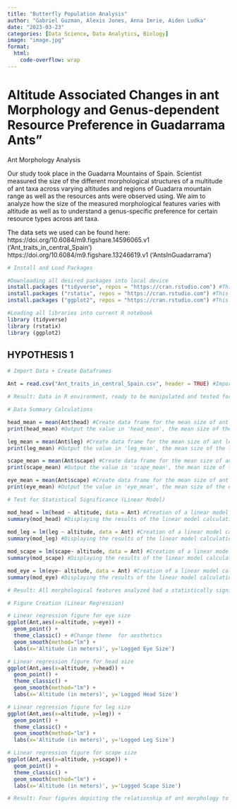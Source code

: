 ```yaml
---
title: "Butterfly Population Analysis"
author: "Gabriel Guzman, Alexis Jones, Anna Imrie, Aiden Ludka"
date: "2023-03-23"
categories: [Data Science, Data Analytics, Biology]
image: "image.jpg"
format:
  html:
    code-overflow: wrap
---
```


# Altitude Associated Changes in ant Morphology and Genus-dependent Resource Preference in Guadarrama Ants"

Ant Morphology Analysis

Our study took place in the Guadarra Mountains of Spain. Scientist measured the size of the different morphological structures of a multitude of ant taxa across varying altitudes and regions of Guadarra mountain range as well as the resources ants were observed using. We aim to analyze how the size of the measured morphological features varies with altitude as well as to understand a genus-specific preference for certain resource types across ant taxa. 

The data sets we used can be found here: 
https://doi.org/10.6084/m9.figshare.14596065.v1 ('Ant_traits_in_central_Spain')
https://doi.org/10.6084/m9.figshare.13246619.v1 ('AntsInGuadarrama')

```r
# Install and Load Packages

#Downloading all desired packages into local device
install.packages ("tidyverse", repos = "https://cran.rstudio.com") #This package allows for simplified and more intuitive syntax in R 
install.packages ("rstatix", repos = "https://cran.rstudio.com") #This package allows for a variety of tests for statistical significance with the use of its integrated functions
install.packages ("ggplot2", repos = "https://cran.rstudio.com") #This package allows for the 

#Loading all libraries into current R notebook
library (tidyverse)
library (rstatix)
library (ggplot2)
```

## HYPOTHESIS 1 

```r
# Import Data + Create Dataframes

Ant = read.csv("Ant_traits_in_central_Spain.csv", header = TRUE) #Importing data set into R from local device for Hypothesis 1 

# Result: Data in R environment, ready to be manipulated and tested for statistical significance 
```

```r
# Data Summary Calculations

head_mean = mean(Ant$head) #Create data frame for the mean size of ant head
print(head_mean) #Output the value in 'head_mean', the mean size of the head

leg_mean = mean(Ant$leg) #Create data frame for the mean size of ant leg
print(leg_mean) #Output the value in 'leg_mean', the mean size of the leg

scape_mean = mean(Ant$scape) #Create data frame for the mean size of ant scape
print(scape_mean) #Output the value in 'scape_mean', the mean size of the scape

eye_mean = mean(Ant$scape) #Create data frame for the mean size of ant eye
print(eye_mean) #Output the value in 'eye_mean', the mean size of the eye
```


```r
# Test for Statistical Significance (Linear Model)

mod_head = lm(head ~ altitude, data = Ant) #Creation of a linear model calculations for head measurements in relation to altitude
summary(mod_head) #Displaying the results of the linear model calculation 
  
mod_leg = lm(leg ~ altitude, data = Ant) #Creation of a linear model calculations for leg measurements in relation to altitude
summary(mod_leg) #Displaying the results of the linear model calculation 

mod_scape = lm(scape~ altitude, data = Ant) #Creation of a linear model calculations for scape measurements in relation to altitude
summary(mod_scape) #Displaying the results of the linear model calculation 

mod_eye = lm(eye~ altitude, data = Ant) #Creation of a linear model calculations for eye measurements in relation to altitude
summary(mod_eye) #Displaying the results of the linear model calculation 

# Result: All morphological features analyzed had a statistically significant relation to altitude (p-value < 0.05)
```

```r
# Figure Creation (Linear Regression)

# Linear regression figure for eye size 
ggplot(Ant,aes(x=altitude, y=eye)) + 
  geom_point() + 
  theme_classic() + #Change theme  for aesthetics 
  geom_smooth(method="lm") + 
  labs(x='Altitude (in meters)', y='Logged Eye Size')

# Linear regression figure for head size
ggplot(Ant,aes(x=altitude, y=head)) + 
  geom_point() + 
  theme_classic() + 
  geom_smooth(method="lm") + 
  labs(x='Altitude (in meters)', y='Logged Head Size')

# Linear regression figure for leg size
ggplot(Ant,aes(x=altitude, y=leg)) + 
  geom_point() + 
  theme_classic() + 
  geom_smooth(method="lm") + 
  labs(x='Altitude (in meters)', y='Logged Leg Size')

# Linear regression figure for scape size
ggplot(Ant,aes(x=altitude, y=scape)) + 
  geom_point() + 
  theme_classic() + 
  geom_smooth(method="lm") + 
  labs(x='Altitude (in meters)', y='Logged Scape Size')

# Result: Four figures depicting the relationship of ant morphology to altitude 
```